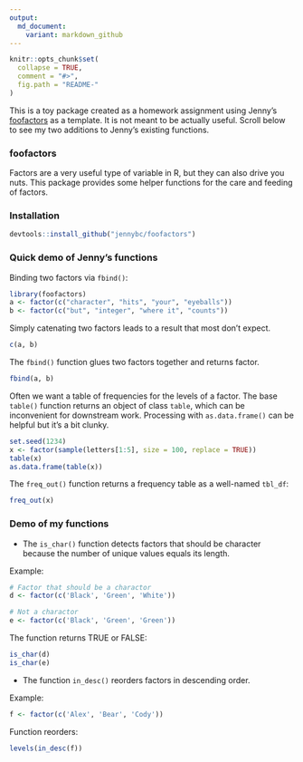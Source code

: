 ```yaml
---
output:
  md_document:
    variant: markdown_github
---
```


<!-- README.md is generated from README.Rmd. Please edit that file -->

```r
knitr::opts_chunk$set(
  collapse = TRUE,
  comment = "#>",
  fig.path = "README-"
)
```


This is a toy package created as a homework assignment using Jenny's [foofactors] as a template. It is not meant to be actually useful. Scroll below to see my two additions to Jenny's existing functions. 


[foofactors]: https://github.com/jennybc/foofactors


### foofactors

Factors are a very useful type of variable in R, but they can also drive you nuts. This package provides some helper functions for the care and feeding of factors.

### Installation

```r
devtools::install_github("jennybc/foofactors")
```
  
### Quick demo of Jenny's functions

Binding two factors via `fbind()`:

```r
library(foofactors)
a <- factor(c("character", "hits", "your", "eyeballs"))
b <- factor(c("but", "integer", "where it", "counts"))
```

Simply catenating two factors leads to a result that most don't expect.

```r
c(a, b)
```

The `fbind()` function glues two factors together and returns factor.

```r
fbind(a, b)
```

Often we want a table of frequencies for the levels of a factor. The base `table()` function returns an object of class `table`, which can be inconvenient for downstream work. Processing with `as.data.frame()` can be helpful but it's a bit clunky.

```r
set.seed(1234)
x <- factor(sample(letters[1:5], size = 100, replace = TRUE))
table(x)
as.data.frame(table(x))
```

The `freq_out()` function returns a frequency table as a well-named `tbl_df`:

```r
freq_out(x)
```


### Demo of my functions

* The `is_char()` function detects factors that should be character because the number of unique values equals its length. 


Example: 
```r
# Factor that should be a charactor
d <- factor(c('Black', 'Green', 'White')) 

# Not a charactor
e <- factor(c('Black', 'Green', 'Green'))
```

The function returns TRUE or FALSE:
```r
is_char(d)
is_char(e)

```


* The function `in_desc()` reorders factors in descending order.


Example:
```r
f <- factor(c('Alex', 'Bear', 'Cody'))
```


Function reorders:
```r
levels(in_desc(f))
```

